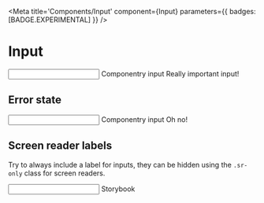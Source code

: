 

<Meta
  title='Components/Input'
  component={Input}
  parameters={{ badges: [BADGE.EXPERIMENTAL] }}
/>

# Input

<Story name='Input'>
  <Input>
    <Input.Label>Componentry input</Input.Label>
    <Input.Field placeholder='type in me!' />
    <Input.Description>Really important input!</Input.Description>
  </Input>
</Story>

## Error state

<Input>
  <Input.Label>Componentry input</Input.Label>
  <Input.Field invalid required />
  <Input.Error>Oh no!</Input.Error>
</Input>

## Screen reader labels

Try to always include a label for inputs, they can be hidden using the `.sr-only` class
for screen readers.

<div className='🅲-form-group'>
  <Input>
    <Input.Label className='sr-only'>Storybook</Input.Label>
    <Input.Field />
  </Input>
</div>
